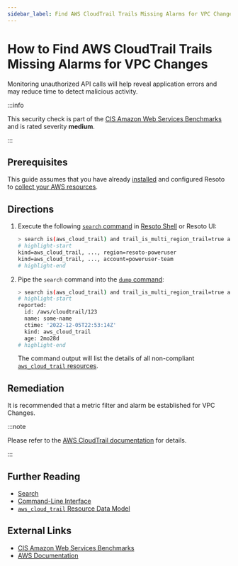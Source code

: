 ```yaml
---
sidebar_label: Find AWS CloudTrail Trails Missing Alarms for VPC Changes
---
```


# How to Find AWS CloudTrail Trails Missing Alarms for VPC Changes

Monitoring unauthorized API calls will help reveal application errors and may reduce time to detect malicious activity.

:::info

This security check is part of the [CIS Amazon Web Services Benchmarks](https://cisecurity.org/benchmark/amazon_web_services) and is rated severity **medium**.

:::

## Prerequisites

This guide assumes that you have already [installed](../../../getting-started/install-resoto/index.mdx) and configured Resoto to [collect your AWS resources](../../../how-to-guides/data-sources/collect-aws-resource-data.mdx).

## Directions

1. Execute the following [`search` command](../../../reference/cli/search.mdx) in [Resoto Shell](../../../reference/components/shell.mdx) or Resoto UI:

   ```bash
   > search is(aws_cloud_trail) and trail_is_multi_region_trail=true and trail_status.is_logging=true with(empty, --> is(aws_cloudwatch_log_group) with(any, --> is(aws_cloudwatch_metric_filter) and filter_pattern~"\s*\$\.eventName\s*=\s*CreateVpc.+\$\.eventName\s*=\s*DeleteVpc.+\$\.eventName\s*=\s*ModifyVpcAttribute.+\$\.eventName\s*=\s*AcceptVpcPeeringConnection.+\$\.eventName\s*=\s*CreateVpcPeeringConnection.+\$\.eventName\s*=\s*DeleteVpcPeeringConnection.+\$\.eventName\s*=\s*RejectVpcPeeringConnection.+\$\.eventName\s*=\s*AttachClassicLinkVpc.+\$\.eventName\s*=\s*DetachClassicLinkVpc.+\$\.eventName\s*=\s*DisableVpcClassicLink.+\$\.eventName\s*=\s*EnableVpcClassicLink"))
   # highlight-start
   ​kind=aws_cloud_trail, ..., region=resoto-poweruser
   ​kind=aws_cloud_trail, ..., account=poweruser-team
   # highlight-end
   ```

2. Pipe the `search` command into the [`dump` command](../../../reference/cli/dump.mdx):

   ```bash
   > search is(aws_cloud_trail) and trail_is_multi_region_trail=true and trail_status.is_logging=true with(empty, --> is(aws_cloudwatch_log_group) with(any, --> is(aws_cloudwatch_metric_filter) and filter_pattern~"\s*\$\.eventName\s*=\s*CreateVpc.+\$\.eventName\s*=\s*DeleteVpc.+\$\.eventName\s*=\s*ModifyVpcAttribute.+\$\.eventName\s*=\s*AcceptVpcPeeringConnection.+\$\.eventName\s*=\s*CreateVpcPeeringConnection.+\$\.eventName\s*=\s*DeleteVpcPeeringConnection.+\$\.eventName\s*=\s*RejectVpcPeeringConnection.+\$\.eventName\s*=\s*AttachClassicLinkVpc.+\$\.eventName\s*=\s*DetachClassicLinkVpc.+\$\.eventName\s*=\s*DisableVpcClassicLink.+\$\.eventName\s*=\s*EnableVpcClassicLink")) | dump
   # highlight-start
   ​reported:
   ​  id: /aws/cloudtrail/123
   ​  name: some-name
   ​  ctime: '2022-12-05T22:53:14Z'
   ​  kind: aws_cloud_trail
   ​  age: 2mo28d
   # highlight-end
   ```

   The command output will list the details of all non-compliant [`aws_cloud_trail` resources](../../../reference/unified-data-model/aws.mdx#aws_cloud_trail).

## Remediation

It is recommended that a metric filter and alarm be established for VPC Changes.

:::note

Please refer to the [AWS CloudTrail documentation](https://docs.aws.amazon.com/awscloudtrail/latest/userguide/cloudwatch-alarms-for-cloudtrail.html) for details.

:::

## Further Reading

- [Search](../../../reference/search/index.mdx)
- [Command-Line Interface](../../../reference/cli/index.mdx)
- [`aws_cloud_trail` Resource Data Model](../../../reference/unified-data-model/aws.mdx#aws_cloud_trail)

## External Links

- [CIS Amazon Web Services Benchmarks](https://cisecurity.org/benchmark/amazon_web_services)
- [AWS Documentation](https://docs.aws.amazon.com/awscloudtrail/latest/userguide/cloudwatch-alarms-for-cloudtrail.html)
